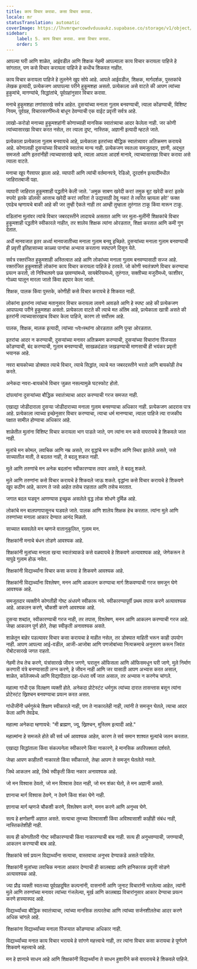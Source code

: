 ```yaml
---
title: काय विचार करावा. कसा विचार करावा.
locale: mr
statusTranslation: automatic
coverImage: https://lhvmrqwrcowdvduuaukz.supabase.co/storage/v1/object/public/strapi-uploads/small_cover-educacion-fundamental.webp-2d51a7828a2b1309555be27f7e2a61a0.webp
sidebar:
    label: 5. काय विचार करावा. कसा विचार करावा.
    order: 5
---
```

आपल्या घरी आणि शाळेत, आईवडील आणि शिक्षक नेहमी आपल्याला काय विचार करायला पाहिजे हे सांगतात, पण कसे विचार करायला पाहिजे हे कधीच शिकवत नाहीत.

काय विचार करायला पाहिजे हे तुलनेने खूप सोपे आहे. आपले आईवडील, शिक्षक, मार्गदर्शक, पुस्तकांचे लेखक इत्यादी, प्रत्येकजण आपापल्या परीने हुकूमशहा असतो. प्रत्येकाला असे वाटते की आपण त्यांच्या हुकुमांचे, मागण्यांचे, सिद्धांतांचे, पूर्वग्रहांनुसार विचार करावा.

मनाचे हुकूमशहा तणांसारखे सर्वत्र आहेत. दुसर्‍यांच्या मनाला गुलाम बनवण्याची, त्याला कोंडण्याची, विशिष्ट नियम, पूर्वग्रह, विचारसरणींमध्ये बांधून ठेवण्याची एक वाईट प्रवृत्ती सर्वत्र आहे.

लाखो-करोडो मनाच्या हुकूमशहांनी कोणाच्याही मानसिक स्वातंत्र्याचा आदर केलेला नाही. जर कोणी त्यांच्यासारखा विचार करत नसेल, तर त्याला दुष्ट, नास्तिक, अज्ञानी इत्यादी म्हटले जाते.

प्रत्येकाला प्रत्येकाला गुलाम बनवायचे आहे, प्रत्येकाला इतरांच्या बौद्धिक स्वातंत्र्यावर अतिक्रमण करायचे आहे. कोणालाही दुसर्‍यांच्या विचारांचे स्वातंत्र्य मान्य नाही. प्रत्येकजण स्वतःला समजूतदार, ज्ञानी, अद्भुत समजतो आणि इतरांनीही त्याच्यासारखे व्हावे, त्याला आपला आदर्श मानावे, त्याच्यासारखा विचार करावा असे त्याला वाटते.

मनाचा खूप गैरवापर झाला आहे. व्यापारी आणि त्यांची वर्तमानपत्रे, रेडिओ, दूरदर्शन इत्यादींमधील जाहिरातबाजी पहा.

व्यापारी जाहिरात हुकूमशाही पद्धतीने केली जाते. 'अमुक साबण खरेदी करा! तमुक बूट खरेदी करा! इतके रुपये! इतके डॉलर्स! आत्ताच खरेदी करा! त्वरित! ते उद्यासाठी ठेवू नका! ते त्वरित व्हायला हवे!' फक्त एवढेच म्हणायचे बाकी आहे की जर तुम्ही ऐकले नाही तर आम्ही तुम्हाला तुरुंगात टाकू किंवा मारून टाकू.

वडिलांना मुलांवर त्यांचे विचार जबरदस्तीने लादायचे असतात आणि जर मुला-मुलींनी शिक्षकांचे विचार हुकूमशाही पद्धतीने स्वीकारले नाहीत, तर शालेय शिक्षक त्यांना ओरडतात, शिक्षा करतात आणि कमी गुण देतात.

अर्धी मानवजात इतर अर्ध्या मानवजातीच्या मनाला गुलाम बनवू इच्छिते. दुसर्‍यांच्या मनाला गुलाम बनवण्याची ही प्रवृत्ती इतिहासाच्या काळ्या पानांचा अभ्यास करताना स्पष्टपणे दिसून येते.

सर्वत्र रक्तरंजित हुकूमशाही अस्तित्वात आहे आणि लोकांच्या मनाला गुलाम बनवण्यासाठी सज्ज आहे. रक्तरंजित हुकूमशाही लोकांना काय विचार करायला पाहिजे हे ठरवते. जो कोणी स्वतंत्रपणे विचार करण्याचा प्रयत्न करतो, तो निश्चितपणे छळ छावण्यांमध्ये, सायबेरियामध्ये, तुरुंगात, सक्तीच्या मजुरीमध्ये, फाशीवर, गोळ्या घालून मारला जातो किंवा हद्दपार केला जातो.

शिक्षक, पालक किंवा पुस्तके, कोणीही कसे विचार करायचे हे शिकवत नाही.

लोकांना इतरांना त्यांच्या मतानुसार विचार करायला लावणे आवडते आणि हे स्पष्ट आहे की प्रत्येकजण आपापल्या परीने हुकूमशहा असतो. प्रत्येकाला वाटते की त्याचे मत अंतिम आहे, प्रत्येकाला खात्री असते की इतरांनी त्याच्यासारखाच विचार केला पाहिजे, कारण तो सर्वोत्तम आहे.

पालक, शिक्षक, मालक इत्यादी, त्यांच्या অধীনस्थांना ओरडतात आणि पुन्हा ओरडतात.

इतरांचा आदर न करण्याची, दुसर्‍यांच्या मनावर अतिक्रमण करण्याची, दुसर्‍यांच्या विचारांना पिंजर्‍यात कोंडण्याची, बंद करण्याची, गुलाम बनवण्याची, साखळदंडात जखडण्याची माणसाची ही भयंकर प्रवृत्ती भयानक आहे.

नवरा बायकोच्या डोक्यात त्याचे विचार, त्याचे सिद्धांत, त्याचे मत जबरदस्तीने भरतो आणि बायकोही तेच करते.

अनेकदा नवरा-बायकोचे विचार जुळत नसल्यामुळे घटस्फोट होतो.

दांपत्यांना दुसर्‍यांच्या बौद्धिक स्वातंत्र्याचा आदर करण्याची गरज समजत नाही.

एखाद्या जोडीदाराला दुसर्‍या जोडीदाराच्या मनाला गुलाम बनवण्याचा अधिकार नाही. प्रत्येकजण आदरास पात्र आहे. प्रत्येकाला त्याच्या इच्छेनुसार विचार करण्याचा, त्याचा धर्म मानण्याचा, त्याला पाहिजे त्या राजकीय पक्षात सामील होण्याचा अधिकार आहे.

शाळेतील मुलांना विशिष्ट विचार करायला भाग पाडले जाते, पण त्यांना मन कसे वापरायचे हे शिकवले जात नाही.

मुलांचे मन कोमल, लवचिक आणि नम्र असते, तर वृद्धांचे मन कठीण आणि स्थिर झालेले असते, जसे साच्यातील माती, ते बदलत नाही, ते बदलू शकत नाही.

मुले आणि तरुणांचे मन अनेक बदलांना स्वीकारण्यास तयार असते, ते बदलू शकते.

मुले आणि तरुणांना कसे विचार करायचे हे शिकवले जाऊ शकते. वृद्धांना कसे विचार करायचे हे शिकवणे खूप कठीण आहे, कारण ते जसे आहेत तसेच राहतात आणि तसेच मरतात.

जगात बदल घडवून आणण्यास इच्छुक असलेले वृद्ध लोक शोधणे दुर्मिळ आहे.

लोकांचे मन बालपणापासूनच घडवले जाते. पालक आणि शालेय शिक्षक हेच करतात. त्यांना मुले आणि तरुणांच्या मनाला आकार देण्यात आनंद मिळतो.

साच्यात बसवलेले मन म्हणजे वातानुकूलित, गुलाम मन.

शिक्षकांनी मनाचे बंधन तोडणे आवश्यक आहे.

शिक्षकांनी मुलांच्या मनाला खऱ्या स्वातंत्र्याकडे कसे वळवायचे हे शिकवणे अत्यावश्यक आहे, जेणेकरून ते यापुढे गुलाम होऊ नयेत.

शिक्षकांनी विद्यार्थ्यांना विचार कसा करावा हे शिकवणे आवश्यक आहे.

शिक्षकांनी विद्यार्थ्यांना विश्लेषण, मनन आणि आकलन करण्याचा मार्ग शिकवण्याची गरज समजून घेणे आवश्यक आहे.

समजूतदार व्यक्तीने कोणतीही गोष्ट अंधपणे स्वीकारू नये. स्वीकारण्यापूर्वी प्रथम तपास करणे अत्यावश्यक आहे. आकलन करणे, चौकशी करणे आवश्यक आहे.

दुसऱ्या शब्दांत, स्वीकारण्याची गरज नाही, तर तपास, विश्लेषण, मनन आणि आकलन करण्याची गरज आहे. जेव्हा आकलन पूर्ण होते, तेव्हा स्वीकृती अनावश्यक असते.

शाळेतून बाहेर पडल्यावर विचार कसा करायचा हे माहीत नसेल, तर डोक्यात माहिती भरून काही उपयोग नाही. आपण आपल्या आई-वडील, आजी-आजोबा आणि पणजोबांच्या नित्यक्रमाचे अनुसरण करून जिवंत रोबोटसारखे जगत राहतो.

नेहमी तेच तेच करणे, यंत्रांसारखे जीवन जगणे, घरातून ऑफिसला आणि ऑफिसमधून घरी जाणे, मुले निर्माण करणारी यंत्रे बनण्यासाठी लग्न करणे, हे जीवन नाही आणि जर यासाठी आपण अभ्यास करत असाल, शाळेत, कॉलेजमध्ये आणि विद्यापीठात दहा-पंधरा वर्षे जात असाल, तर अभ्यास न करणेच चांगले.

महात्मा गांधी एक विलक्षण व्यक्ती होते. अनेकदा प्रोटेस्टंट धर्मगुरू त्यांच्या दारात तासन्तास बसून त्यांना प्रोटेस्टंट ख्रिश्चन बनवण्याचा प्रयत्न करत असत.

गांधीजींनी धर्मगुरूंचे शिक्षण स्वीकारले नाही, पण ते नाकारलेही नाही, त्यांनी ते समजून घेतले, त्याचा आदर केला आणि तेवढेच.

महात्मा अनेकदा म्हणायचे: "मी ब्राह्मण, ज्यू, ख्रिश्चन, मुस्लिम इत्यादी आहे."

महात्मांना हे समजले होते की सर्व धर्म आवश्यक आहेत, कारण ते सर्व समान शाश्वत मूल्यांचे जतन करतात.

एखाद्या सिद्धांताला किंवा संकल्पनेला स्वीकारणे किंवा नाकारणे, हे मानसिक अपरिपक्वता दर्शवते.

जेव्हा आपण काहीतरी नाकारतो किंवा स्वीकारतो, तेव्हा आपण ते समजून घेतलेले नसते.

जिथे आकलन आहे, तिथे स्वीकृती किंवा नकार अनावश्यक आहे.

जो मन विश्वास ठेवतो, जो मन विश्वास ठेवत नाही, जो मन शंका घेतो, ते मन अज्ञानी असते.

ज्ञानाचा मार्ग विश्वास ठेवणे, न ठेवणे किंवा शंका घेणे नाही.

ज्ञानाचा मार्ग म्हणजे चौकशी करणे, विश्लेषण करणे, मनन करणे आणि अनुभव घेणे.

सत्य हे क्षणोक्षणी अज्ञात असते. सत्याचा तुमच्या विश्वासाशी किंवा अविश्वासाशी काहीही संबंध नाही, नास्तिकतेशीही नाही.

सत्य ही कोणतीतरी गोष्ट स्वीकारण्याची किंवा नाकारण्याची बाब नाही. सत्य ही अनुभवण्याची, जगण्याची, आकलन करण्याची बाब आहे.

शिक्षकांचे सर्व प्रयत्न विद्यार्थ्यांना सत्याचा, वास्तवाचा अनुभव देण्याकडे असले पाहिजेत.

शिक्षकांनी मुलांच्या लवचिक मनाला आकार देण्याची ही कालबाह्य आणि हानिकारक प्रवृत्ती सोडणे अत्यावश्यक आहे.

ज्या प्रौढ व्यक्ती स्वतःच्या पूर्वग्रहदूषित कल्पनांनी, वासनांनी आणि जुनाट विचारांनी भरलेल्या आहेत, त्यांनी मुले आणि तरुणांच्या मनावर त्यांच्या गंजलेल्या, मूर्ख आणि कालबाह्य विचारांनुसार आकार देण्याचा प्रयत्न करणे हास्यास्पद आहे.

विद्यार्थ्यांच्या बौद्धिक स्वातंत्र्याचा, त्यांच्या मानसिक तत्परतेचा आणि त्यांच्या सर्जनशीलतेचा आदर करणे अधिक चांगले आहे.

शिक्षकांना विद्यार्थ्यांच्या मनाला पिंजर्‍यात कोंडण्याचा अधिकार नाही.

विद्यार्थ्यांच्या मनात काय विचार भरायचे हे सांगणे महत्त्वाचे नाही, तर त्यांना विचार कसा करायचा हे पूर्णपणे शिकवणे महत्त्वाचे आहे.

मन हे ज्ञानाचे साधन आहे आणि शिक्षकांनी विद्यार्थ्यांना ते साधन हुशारीने कसे वापरायचे हे शिकवले पाहिजे.

